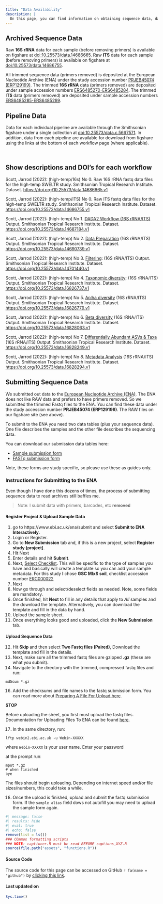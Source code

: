 ```yaml
---
title: "Data Availability"
description: |
  On this page, you can find information on obtaining sequence data, data products, and processing scripts. Code is  embedded in indivudual workflows on the website or can be accessed through the project GitHub repo.
---
```


## Archived Sequence Data

Raw **16S rRNA** data for each sample (before removing primers) is available on figshare at [doi:10.25573/data.14686665](https://doi.org/10.25573/data.14686665). Raw **ITS** data for each sample (before removing primers) is available on figshare at [doi:10.25573/data.14686755](https://doi.org/10.25573/data.14686755). 

All trimmed sequence data (primers removed) is deposited at the European Nucleotide Archive (ENA) under the study accession number [PRJEB45074 (ERP129199)](https://www.ebi.ac.uk/ena/browser/view/PRJEB45074). The trimmed **16S rRNA** data (primers removed) are deposited under sample accession numbers [ERS6485270-ERS6485284](https://www.ebi.ac.uk/ena/browser/view/ERS6485270-ERS6485284). The trimmed **ITS** data (primers removed) are deposited under sample accession numbers [ERS6485285-ERS6485299](https://www.ebi.ac.uk/ena/browser/view/ERS6485285-ERS6485299).

## Pipeline Data

Data for each individual pipeline are available through the Smithsonian figshare under a single collection at [doi:10.25573/data.c.5667571](https://doi.org/10.25573/data.c.5667571). In addition, data from each pipeline are available for download from figshare using the links at the bottom of each workflow page (where applicable).

</br>

:::{.callout-note collapse="true" icon=false}

## **Show** descriptions and DOI's for each workflow

Scott, Jarrod (2022): (high-temp/16s) No 0. Raw 16S rRNA fastq data files for the high-temp SWELTR study. Smithsonian Tropical Research Institute. Dataset. [https://doi.org/10.25573/data.14686665.v1](https://doi.org/10.25573/data.14686665.v1)
  
Scott, Jarrod (2022): (high-temp/ITS) No 0. Raw ITS fastq data files for the high-temp SWELTR study. Smithsonian Tropical Research Institute. Dataset. [https://doi.org/10.25573/data.14686755.v1](https://doi.org/10.25573/data.14686755.v1)
  
Scott, Jarrod (2022): (high-temp) No 1. [DADA2 Workflow (16S rRNA/ITS)](https://sweltr.github.io/high-temp/dada2.html) Output. Smithsonian Tropical Research Institute. Dataset. [https://doi.org/10.25573/data.14687184.v1](https://doi.org/10.25573/data.14687184.v1)
  
Scott, Jarrod (2022): (high-temp) No 2. [Data Preparation](https://sweltr.github.io/high-temp/data-prep.html) (16S rRNA/ITS) Output. Smithsonian Tropical Research Institute. Dataset. [https://doi.org/10.25573/data.14690739.v1](https://doi.org/10.25573/data.14690739.v1)
  
Scott, Jarrod (2022): (high-temp) No 3. [Filtering](https://sweltr.github.io/high-temp/filtering.html): (16S rRNA/ITS) Output. Smithsonian Tropical Research Institute. Dataset. [https://doi.org/10.25573/data.14701440.v1](https://doi.org/10.25573/data.14701440.v1)
  
Scott, Jarrod (2022): (high-temp) No 4. [Taxonomic diversity](https://sweltr.github.io/high-temp/taxa.html): (16S rRNA/ITS) Output. Smithsonian Tropical Research Institute. Dataset. [https://doi.org/10.25573/data.16826737.v1](https://doi.org/10.25573/data.16826737.v1)
  
Scott, Jarrod (2022): (high-temp) No 5. [Aplha diversity](https://sweltr.github.io/high-temp/alpha.html) (16S rRNA/ITS) Output. Smithsonian Tropical Research Institute. Dataset. [https://doi.org/10.25573/data.16826779.v1](https://doi.org/10.25573/data.16826779.v1)
  
Scott, Jarrod (2022): (high-temp) No 6. [Beta diversity](https://sweltr.github.io/high-temp/beta.html) (16S rRNA/ITS) Output. Smithsonian Tropical Research Institute. Dataset. [https://doi.org/10.25573/data.16828063.v1](https://doi.org/10.25573/data.16828063.v1)
  
Scott, Jarrod (2022): (high-temp) No 7. [Differentially Abundant ASVs & Taxa](https://sweltr.github.io/high-temp/da.html) (16S rRNA/ITS) Output. Smithsonian Tropical Research Institute. Dataset. [https://doi.org/10.25573/data.16828249.v1](https://doi.org/10.25573/data.16828249.v1)
  
Scott, Jarrod (2022): (high-temp) No 8. [Metadata Analysis](https://sweltr.github.io/high-temp/metadata.html) (16S rRNA/ITS) Output. Smithsonian Tropical Research Institute. Dataset. [https://doi.org/10.25573/data.16828294.v1](https://doi.org/10.25573/data.16828294.v1)
:::


## Submitting Sequence Data

We submitted out data to the [European Nucleotide Archive (ENA)](https://www.ebi.ac.uk/ena). The ENA does not like RAW data and prefers to have primers removed. So we submitted the trimmed Fastq files to the ENA. You can find these data under the study accession number **PRJEB45074 (ERP129199)**. The RAW files on our figshare site (see above).

To submit to the ENA you need two data tables (plus your sequence data). One file describes the samples and the other file describes the sequencing data.

You can download our submission data tables here:

* [Sample submission form](include/data-availability/ENA_Sample_SUBMISSION_SWELTR-high-temp.tsv)
* [FASTq submission form](include/data-availability/ENA_PAIRED_FASTQ_SUBMISSION_SWELTR-high-temp.tsv)

Note, these forms are study specific, so please use these as guides only.

### Instructions for Submitting to the ENA

Even though I have done this dozens of times, the process of submitting sequence data to read archives still baffles me. 

> Note: I submit data with primers, barcodes, etc **removed**

#### Register Project & Upload Sample Data

1) go to https://www.ebi.ac.uk/ena/submit and select **Submit to ENA Interactively**.
2) Login or Register.
3) Go to **New Submission** tab and, if this is a new project, select **Register study (project)**.
4) Hit Next
5) Enter details and hit **Submit**.
6) Next, [Select Checklist](https://www.ebi.ac.uk/ena/submit/checklists). This will be specific to the type of samples you have and basically will create a template so you can add your sample metadata. For this study I chose **GSC MIxS soil**, checklist accession number [ERC000022](https://www.ebi.ac.uk/ena/data/view/ERC000022)
7) Next
8) Now go through and select/deselect fields as needed. Note, some fields are mandatory.
9) Once finished, hit **Next** to fill in any details that apply to *All* samples and the download the template. Alternatively, you can download the template and fill in the data by hand.
10) Upload the sample sheet. 
11) Once everything looks good and uploaded, click the **New Submission** tab.

#### Upload Sequence Data

12) Hit **Skip** and then select **Two Fastq files (Paired)**, Download the template and fill in the details.
13) Next, make sure all the trimmed fastq files are gzipped **.gz**  (these are what you submit). 
14) Navigate to the directory with  the trimmed, compressed fastq files and run:

```
md5sum *.gz
```

16) Add the checksums and file names to the fastq submission form. You can read more about [Preparing A File For Upload here](https://ena-docs.readthedocs.io/en/latest/submit/fileprep/preparation.html).

**STOP**

Before uploading the sheet, you first must upload the fastq files. Documentation for Uploading Files To ENA can be found [here](https://ena-docs.readthedocs.io/en/latest/submit/fileprep/upload.html). 

17) In the same directory, run:

```
lftp webin2.ebi.ac.uk -u Webin-XXXXX
```

where `Webin-XXXXX` is your user name. Enter your password

at the prompt run:

```
mput *.gz
# when finished
bye
```

The files should begin uploading. Depending on internet speed and/or file sizes/numbers, this could take a while. 

18) Once the upload is finished, upload and submit the fastq submission form. If the `sample alias` field dows not autofill you may need to upload the sample form again. 


```r
#| message: false 
#| results: hide
#| eval: true
#| echo: false
remove(list = ls())
### COmmon formatting scripts
### NOTE: captioner.R must be read BEFORE captions_XYZ.R
source(file.path("assets", "functions.R"))
```

####  Source Code {.appendix}

The source code for this page can be accessed on GitHub `r fa(name = "github")` by [clicking this link](`r source_code()`). 

#### Last updated on {.appendix}

```r
Sys.time()
```
